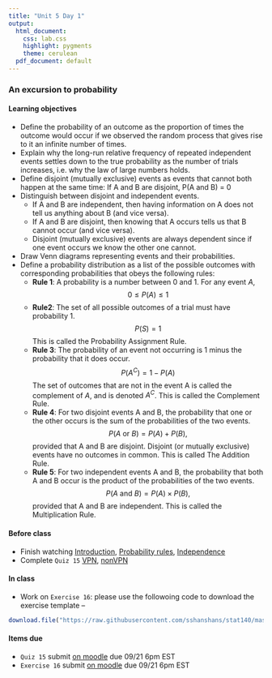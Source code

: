 ```yaml
---
title: "Unit 5 Day 1"
output: 
  html_document:
    css: lab.css
    highlight: pygments
    theme: cerulean
  pdf_document: default
---
```


### An excursion to probability

#### Learning objectives 

* Define the probability of an outcome as the proportion of times the outcome would occur if we observed the random process that gives rise to it an infinite number of times.
* Explain why the long-run relative frequency of repeated independent events settles down to the true probability as the number of trials increases, i.e. why the law of large numbers holds.
* Define disjoint (mutually exclusive) events as events that cannot both happen at the same time: If A and B are disjoint, P(A and B) = 0
* Distinguish between disjoint and independent events. 
    * If A and B are independent, then having information on A does not tell us anything about B (and vice versa).
    * If A and B are disjoint, then knowing that A occurs tells us that B cannot occur (and vice versa).
    * Disjoint (mutually exclusive) events are always dependent since if one event occurs we know the other one cannot.
* Draw Venn diagrams representing events and their probabilities.
* Define a probability distribution as a list of the possible outcomes with corresponding probabilities that obeys the following rules:
  * **Rule 1**: A probability is a number between 0 and 1. For any event $A$, $$0 \leq P(A) \leq 1$$
  * **Rule2**: The set of all possible outcomes of a trial must have probability 1.
$$P(S) = 1$$
This is called the Probability Assignment Rule.
  * **Rule 3**: The probability of an event not occurring is 1 minus the probability that it does occur.
$$P(A^C) = 1 − P(A)$$
The set of outcomes that are not in the event A is called the complement of $A$, and is denoted $A^C$. This is called the Complement Rule. 
  * **Rule 4**: For two disjoint events A and B, the probability that one or the other occurs is the sum of the probabilities of the two events.
$$P(A \text{ or } B) = P(A) + P(B),$$ 
provided that A and B are disjoint. Disjoint (or mutually exclusive) events have no outcomes in common. This is called The Addition Rule.
  * **Rule 5**: For two independent events A and B, the probability that both A and B occur is the product of the probabilities of the two events.
$$P(A \text{ and } B) = P(A) \times P(B),$$ 
provided that A and B are independent. This is called the Multiplication Rule.

#### Before class
* Finish watching [Introduction](https://www.coursera.org/learn/probability-intro/lecture/07vL4/introduction), [Probability rules](https://www.coursera.org/learn/probability-intro/lecture/qaYwc/disjoint-events-general-addition-rule), [Independence](https://www.coursera.org/learn/probability-intro/lecture/D1m0l/independence)
* Complete `Quiz 15` [VPN](http://138.110.84.108:3838/sshan/quiz/Unit5/), [nonVPN](http://159.89.233.150:3838/stat140/quiz/Unit5/)

#### In class
* Work on `Exercise 16`: please use the followoing code to download the exercise template --
```r
download.file("https://raw.githubusercontent.com/sshanshans/stat140/master/docs/labs/u5d1/16Exercise.Rmd", destfile = "Ex16.Rmd")
```

#### Items due
* ```Quiz 15``` submit [on moodle](https://moodle.mtholyoke.edu/mod/assign/view.php?id=567541) due 09/21 6pm EST
* ```Exercise 16``` submit [on moodle](https://moodle.mtholyoke.edu/mod/assign/view.php?id=570135) due 09/21 6pm EST
